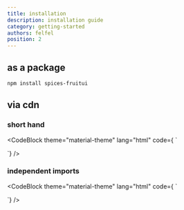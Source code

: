```yaml
---
title: installation
description: installation guide
category: getting-started
authors: felfel
position: 2
---
```


## as a package


```bash
npm install spices-fruitui
```

## via cdn 

### short hand

<CodeBlock theme="material-theme" lang="html"
code={
  `<!-- js -->
<script src="https://cdn.jsdelivr.net/npm/spices-fruitui"></script>

<!-- css -->
<link rel="stylesheet" href="https://cdn.jsdelivr.net/npm/spices-fruitui/style">
`} />

### independent imports

<CodeBlock theme="material-theme" lang="html"
code={
`<!-- js -->
<script src="https://cdn.jsdelivr.net/npm/spices-fruitui@0.3.1/dist/index.js"></script>
<script src="https://cdn.jsdelivr.net/npm/spices-fruitui@0.3.1/dist/index.iife.js"></script>

<!-- css -->
<link rel="stylesheet" href="https://cdn.jsdelivr.net/npm/spices-fruitui@0.3.1/dist/css/base_components.css">
<link rel="stylesheet" href="https://cdn.jsdelivr.net/npm/spices-fruitui@0.3.1/dist/css/other_components.css">
<link rel="stylesheet" href="https://cdn.jsdelivr.net/npm/spices-fruitui@0.3.1/dist/css/awesome_components.css">
<link rel="stylesheet" href="https://cdn.jsdelivr.net/npm/spices-fruitui@0.3.1/dist/css/flex.css">
<link rel="stylesheet" href="https://cdn.jsdelivr.net/npm/spices-fruitui@0.3.1/dist/css/grid.css">
<link rel="stylesheet" href="https://cdn.jsdelivr.net/npm/spices-fruitui@0.3.1/dist/css/pct.css">
<link rel="stylesheet" href="https://cdn.jsdelivr.net/npm/spices-fruitui@0.3.1/dist/css/utilities.css">
`} />

